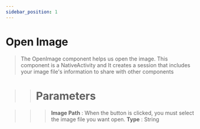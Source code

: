 ```yaml
---
sidebar_position: 1
---
```


# Open Image

> The OpenImage component helps us open the image. This component is a NativeActivity and It creates a session that includes your image file's information to share with other components

>> # Parameters

>>> **Image Path** : When the button is clicked, you must select the image file you want open. **Type** : String


